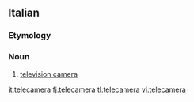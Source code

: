 ==Italian==

===Etymology===
{{etyl|en|it}} {{prefix|tele|camera|lang=it}}

===Noun===
{{it-noun|telecamer|f|a|e}}

# [[television camera]]

[[it:telecamera]]
[[fj:telecamera]]
[[tl:telecamera]]
[[vi:telecamera]]